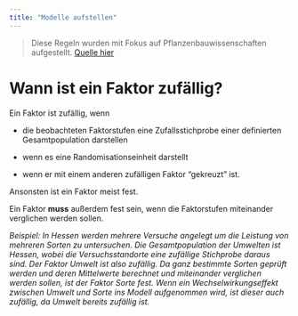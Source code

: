 ```yaml
---
title: "Modelle aufstellen"
---
```


> Diese Regeln wurden mit Fokus auf Pflanzenbauwissenschaften aufgestellt. [Quelle hier](https://www.gpw.uni-kiel.de/de/jahrestagung/pre-conference-workshops/pre-conference-workshop-2016/workshop-2016-1)

# Wann ist ein Faktor zufällig?
Ein Faktor ist zufällig, wenn

- die beobachteten Faktorstufen eine Zufallsstichprobe einer definierten Gesamtpopulation darstellen

- wenn es eine Randomisationseinheit darstellt

- wenn er mit einem anderen zufälligen Faktor "gekreuzt" ist. 

Ansonsten ist ein Faktor meist fest.

Ein Faktor **muss** außerdem fest sein, wenn die Faktorstufen miteinander verglichen werden sollen.

_Beispiel: In Hessen werden mehrere Versuche angelegt um die Leistung von mehreren Sorten zu untersuchen. Die Gesamtpopulation der Umwelten ist Hessen, wobei die Versuchsstandorte eine zufällige Stichprobe daraus sind. Der Faktor Umwelt ist also zufällig. Da ganz bestimmte Sorten geprüft werden und deren Mittelwerte berechnet und miteinander verglichen werden sollen, ist der Faktor Sorte fest. Wenn ein Wechselwirkungseffekt zwischen Umwelt und Sorte ins Modell aufgenommen wird, ist dieser auch zufällig, da Umwelt bereits zufällig ist._

